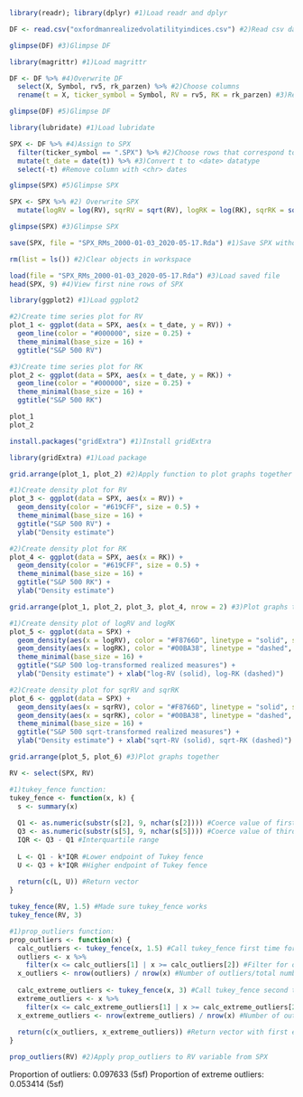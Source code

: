 
```{r}
library(readr); library(dplyr) #1)Load readr and dplyr

DF <- read.csv("oxfordmanrealizedvolatilityindices.csv") #2)Read csv data into DF

glimpse(DF) #3)Glimpse DF

```

```{r}
library(magrittr) #1)Load magrittr

DF <- DF %>% #4)Overwrite DF
  select(X, Symbol, rv5, rk_parzen) %>% #2)Choose columns 
  rename(t = X, ticker_symbol = Symbol, RV = rv5, RK = rk_parzen) #3)Rename columns

glimpse(DF) #5)Glimpse DF

```

```{r}
library(lubridate) #1)Load lubridate

SPX <- DF %>% #4)Assign to SPX 
  filter(ticker_symbol == ".SPX") %>% #2)Choose rows that correspond to S&P500
  mutate(t_date = date(t)) %>% #3)Convert t to <date> datatype
  select(-t) #Remove column with <chr> dates 

glimpse(SPX) #5)Glimpse SPX

```

```{r}
SPX <- SPX %>% #2) Overwrite SPX
  mutate(logRV = log(RV), sqrRV = sqrt(RV), logRK = log(RK), sqrRK = sqrt(RK)) #1)Add new columns

glimpse(SPX) #3)Glimpse SPX

```

```{r}
save(SPX, file = "SPX_RMs_2000-01-03_2020-05-17.Rda") #1)Save SPX without file compression

rm(list = ls()) #2)Clear objects in workspace

load(file = "SPX_RMs_2000-01-03_2020-05-17.Rda") #3)Load saved file
head(SPX, 9) #4)View first nine rows of SPX

```

```{r}
library(ggplot2) #1)Load ggplot2

#2)Create time series plot for RV
plot_1 <- ggplot(data = SPX, aes(x = t_date, y = RV)) + 
  geom_line(color = "#000000", size = 0.25) + 
  theme_minimal(base_size = 16) +
  ggtitle("S&P 500 RV")

#3)Create time series plot for RK
plot_2 <- ggplot(data = SPX, aes(x = t_date, y = RK)) + 
  geom_line(color = "#000000", size = 0.25) + 
  theme_minimal(base_size = 16) +
  ggtitle("S&P 500 RK")

plot_1 
plot_2

```

```{r}
install.packages("gridExtra") #1)Install gridExtra
```

```{r}
library(gridExtra) #1)Load package

grid.arrange(plot_1, plot_2) #2)Apply function to plot graphs together

```

```{r}
#1)Create density plot for RV
plot_3 <- ggplot(data = SPX, aes(x = RV)) +
  geom_density(color = "#619CFF", size = 0.5) +
  theme_minimal(base_size = 16) +
  ggtitle("S&P 500 RV") +
  ylab("Density estimate")

#2)Create density plot for RK
plot_4 <- ggplot(data = SPX, aes(x = RK)) +
  geom_density(color = "#619CFF", size = 0.5) +
  theme_minimal(base_size = 16) +
  ggtitle("S&P 500 RK") +
  ylab("Density estimate")

grid.arrange(plot_1, plot_2, plot_3, plot_4, nrow = 2) #3)Plot graphs together

```

```{r}
#1)Create density plot of logRV and logRK
plot_5 <- ggplot(data = SPX) +
  geom_density(aes(x = logRV), color = "#F8766D", linetype = "solid", size = 0.8) +
  geom_density(aes(x = logRK), color = "#00BA38", linetype = "dashed", size = 0.8) +
  theme_minimal(base_size = 16) +
  ggtitle("S&P 500 log-transformed realized measures") +
  ylab("Density estimate") + xlab("log-RV (solid), log-RK (dashed)")

#2)Create density plot for sqrRV and sqrRK
plot_6 <- ggplot(data = SPX) +
  geom_density(aes(x = sqrRV), color = "#F8766D", linetype = "solid", size = 0.8) +
  geom_density(aes(x = sqrRK), color = "#00BA38", linetype = "dashed", size = 0.8) +
  theme_minimal(base_size = 16) +
  ggtitle("S&P 500 sqrt-transformed realized measures") +
  ylab("Density estimate") + xlab("sqrt-RV (solid), sqrt-RK (dashed)")

grid.arrange(plot_5, plot_6) #3)Plot graphs together

```

```{r}
RV <- select(SPX, RV)

#1)tukey_fence function:
tukey_fence <- function(x, k) {
  s <- summary(x)
  
  Q1 <- as.numeric(substr(s[2], 9, nchar(s[2]))) #Coerce value of first quartile of x to numeric type
  Q3 <- as.numeric(substr(s[5], 9, nchar(s[5]))) #Coerce value of third quartile of x to numeric type
  IQR <- Q3 - Q1 #Interquartile range
  
  L <- Q1 - k*IQR #Lower endpoint of Tukey fence
  U <- Q3 + k*IQR #Higher endpoint of Tukey fence
  
  return(c(L, U)) #Return vector 
}

tukey_fence(RV, 1.5) #Made sure tukey_fence works
tukey_fence(RV, 3)

```

```{r}
#1)prop_outliers function:
prop_outliers <- function(x) {
  calc_outliers <- tukey_fence(x, 1.5) #Call tukey_fence first time for k=1.5 (outliers)
  outliers <- x %>%
    filter(x <= calc_outliers[1] | x >= calc_outliers[2]) #Filter for outliers
  x_outliers <- nrow(outliers) / nrow(x) #Number of outliers/total number of rows
  
  calc_extreme_outliers <- tukey_fence(x, 3) #Call tukey_fence second time for k=3 (extreme outliers)
  extreme_outliers <- x %>% 
    filter(x <= calc_extreme_outliers[1] | x >= calc_extreme_outliers[2]) #Filter for extreme outliers
  x_extreme_outliers <- nrow(extreme_outliers) / nrow(x) #Number of outliers/total number of rows
  
  return(c(x_outliers, x_extreme_outliers)) #Return vector with first element proportion of outliers, second element proportion of extreme outliers 
}

prop_outliers(RV) #2)Apply prop_outliers to RV variable from SPX

```

Proportion of outliers: 0.097633 (5sf)
Proportion of extreme outliers: 0.053414 (5sf)

